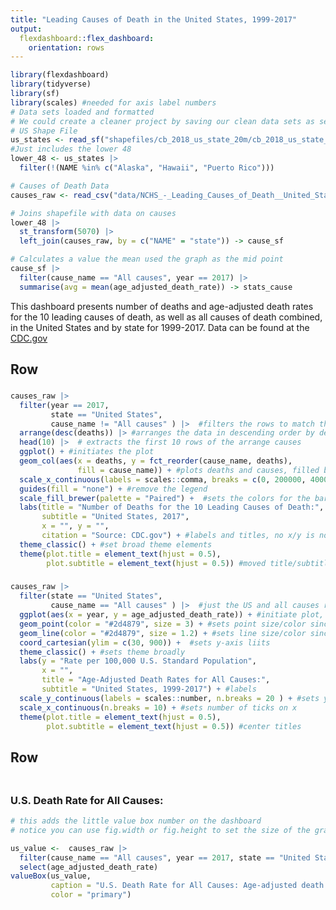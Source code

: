 ```yaml
---
title: "Leading Causes of Death in the United States, 1999-2017"
output: 
  flexdashboard::flex_dashboard:
    orientation: rows
---
```


```r
library(flexdashboard)
library(tidyverse)
library(sf)
library(scales) #needed for axis label numbers
# Data sets loaded and formatted
# We could create a cleaner project by saving our clean data sets as separate files and reading them in
# US Shape File
us_states <- read_sf("shapefiles/cb_2018_us_state_20m/cb_2018_us_state_20m.shp")
#Just includes the lower 48 
lower_48 <- us_states |> 
  filter(!(NAME %in% c("Alaska", "Hawaii", "Puerto Rico")))

# Causes of Death Data  
causes_raw <- read_csv("data/NCHS_-_Leading_Causes_of_Death__United_States.csv") |> janitor::clean_names()

# Joins shapefile with data on causes
lower_48 |> 
  st_transform(5070) |> 
  left_join(causes_raw, by = c("NAME" = "state")) -> cause_sf

# Calculates a value the mean used the graph as the mid point
cause_sf |>
  filter(cause_name == "All causes", year == 2017) |> 
  summarise(avg = mean(age_adjusted_death_rate)) -> stats_cause
```

This dashboard presents number of deaths and age-adjusted death rates for the 10 leading causes of death, as well as all causes of death combined, in the United States and by state for 1999-2017. Data can be found at the [CDC.gov](https://www.cdc.gov/nchs/data-visualization/mortality-leading-causes/index.htm)


Row {data-height=400}
-------------------------------------

   
### 

```r
causes_raw |> 
  filter(year == 2017, 
         state == "United States", 
         cause_name != "All causes" ) |>  #filters the rows to match the values for 2017 for the US and excludes all causes
  arrange(desc(deaths)) |> #arranges the data in descending order by deaths
  head(10) |>  # extracts the first 10 rows of the arrange causes
  ggplot() + #initiates the plot
  geom_col(aes(x = deaths, y = fct_reorder(cause_name, deaths),
               fill = cause_name)) + #plots deaths and causes, filled by causes and ordered by number of deaths
  scale_x_continuous(labels = scales::comma, breaks = c(0, 200000, 400000, 600000)) + #package scales allows us to make labels with commas and specify the tick marks we want
  guides(fill = "none") + #remove the legend
  scale_fill_brewer(palette = "Paired") +  #sets the colors for the bars (qual scale)
  labs(title = "Number of Deaths for the 10 Leading Causes of Death:",
       subtitle = "United States, 2017",
       x = "", y = "",
       citation = "Source: CDC.gov") + #labels and titles, no x/y is not a good practice but that is what they did originally
  theme_classic() + #set broad theme elements 
  theme(plot.title = element_text(hjust = 0.5),
        plot.subtitle = element_text(hjust = 0.5)) #moved title/subtitle to middle
```   

 
### 
    
```r
causes_raw |> 
  filter(state == "United States", 
         cause_name == "All causes" ) |>  #just the US and all causes rows, keep all years
  ggplot(aes(x = year, y = age_adjusted_death_rate)) + #initiate plot, establish x/y here since they are universal aesthetics for all geometries used
  geom_point(color = "#2d4879", size = 3) + #sets point size/color since aes are already established
  geom_line(color = "#2d4879", size = 1.2) + #sets line size/color since aes are already established
  coord_cartesian(ylim = c(30, 900)) +  #sets y-axis liits
  theme_classic() + #sets theme broadly
  labs(y = "Rate per 100,000 U.S. Standard Population",
       x = "",
       title = "Age-Adjusted Death Rates for All Causes:",
       subtitle = "United States, 1999-2017") + #labels
  scale_y_continuous(labels = scales::number, n.breaks = 20 ) + #sets y to numbers, creates number of ticks
  scale_x_continuous(n.breaks = 10) + #sets number of ticks on x
  theme(plot.title = element_text(hjust = 0.5),
        plot.subtitle = element_text(hjust = 0.5)) #center titles
```






Row {data-height=600}
-------------------------------------------
    
### 

```r

```
   
### U.S. Death Rate for All Causes:  

```r
# this adds the little value box number on the dashboard
# notice you can use fig.width or fig.height to set the size of the graph in output in the document (in inches)

us_value <-  causes_raw |>
  filter(cause_name == "All causes", year == 2017, state == "United States") |> 
  select(age_adjusted_death_rate)
valueBox(us_value, 
         caption = "U.S. Death Rate for All Causes: Age-adjusted death rate per 100,000 U.S. standard population", 
         color = "primary")
```
